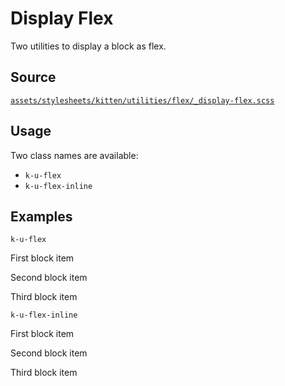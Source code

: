
<Meta title="Documentation/CSS Utilities/Flex/_Display Flex" />

# Display Flex

Two utilities to display a block as flex.

## Source

[`assets/stylesheets/kitten/utilities/flex/_display-flex.scss`](https://github.com/KissKissBankBank/kitten/blob/master/assets/stylesheets/kitten/utilities/flex/_display-flex.scss)

## Usage

Two class names are available:

- `k-u-flex`
- `k-u-flex-inline`

## Examples

`k-u-flex`
<Canvas className="has-overrides show-flex">
<div className="k-u-flex">
  <p>
    First block item
  </p>
  <p>
    Second block item
  </p>
  <p>
    Third block item
  </p>
</div>
</Canvas>

`k-u-flex-inline`
<Canvas className="has-overrides show-flex">
<div className="k-u-flex-inline">
  <p>
    First block item
  </p>
  <p>
    Second block item
  </p>
  <p>
    Third block item
  </p>
</div>
</Canvas>
